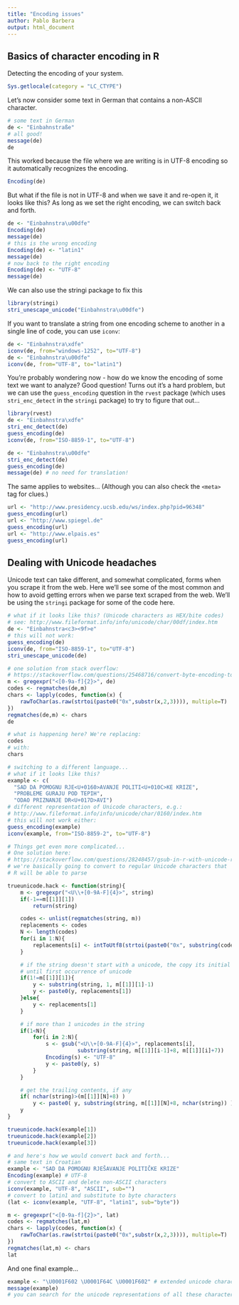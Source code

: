 ```yaml
---
title: "Encoding issues"
author: Pablo Barbera
output: html_document
---
```


## Basics of character encoding in R

Detecting the encoding of your system.

```r
Sys.getlocale(category = "LC_CTYPE")
```

Let's now consider some text in German that contains a non-ASCII character.

```r
# some text in German
de <- "Einbahnstraße"
# all good!
message(de)
de
```

This worked because the file where we are writing is in UTF-8 encoding so it automatically recognizes the encoding.
```r
Encoding(de)
```

But what if the file is not in UTF-8 and when we save it and re-open it, it looks like this? As long as we set the right encoding, we can switch back and forth. 

```r
de <- "Einbahnstra\u00dfe"
Encoding(de)
message(de)
# this is the wrong encoding
Encoding(de) <- "latin1"
message(de)
# now back to the right encoding
Encoding(de) <- "UTF-8"
message(de)
```

We can also use the stringi package to fix this
```r
library(stringi)
stri_unescape_unicode("Einbahnstra\u00dfe")
```

If you want to translate a string from one encoding scheme to another in a single line of code, you can use `iconv`:

```r
de <- "Einbahnstra\xdfe"
iconv(de, from="windows-1252", to="UTF-8")
de <- "Einbahnstra\u00dfe"
iconv(de, from="UTF-8", to="latin1")
```

You're probably wondering now - how do we know the encoding of some text we want to analyze? Good question! Turns out it's a hard problem, but we can use the `guess_encoding` question in the `rvest` package (which uses `stri_enc_detect` in the `stringi` package) to try to figure that out...

```r
library(rvest)
de <- "Einbahnstra\xdfe"
stri_enc_detect(de)
guess_encoding(de)
iconv(de, from="ISO-8859-1", to="UTF-8")

de <- "Einbahnstra\u00dfe"
stri_enc_detect(de)
guess_encoding(de)
message(de) # no need for translation!
```

The same applies to websites... (Although you can also check the `<meta>` tag for clues.)

```r
url <- "http://www.presidency.ucsb.edu/ws/index.php?pid=96348"
guess_encoding(url)
url <- "http://www.spiegel.de"
guess_encoding(url)
url <- "http://www.elpais.es"
guess_encoding(url)
```


## Dealing with Unicode headaches

Unicode text can take different, and somewhat complicated, forms when you scrape it from the web. Here we'll see some of the most common and how to avoid getting errors when we parse text scraped from the web. We'll be using the `stringi` package for some of the code here.

```r
# what if it looks like this? (Unicode characters as HEX/bite codes)
# see: http://www.fileformat.info/info/unicode/char/00df/index.htm
de <- "Einbahnstra<c3><9f>e"
# this will not work:
guess_encoding(de)
iconv(de, from="ISO-8859-1", to="UTF-8")
stri_unescape_unicode(de)

# one solution from stack overflow:
# https://stackoverflow.com/questions/25468716/convert-byte-encoding-to-unicode
m <- gregexpr("<[0-9a-f]{2}>", de)
codes <- regmatches(de,m)
chars <- lapply(codes, function(x) {
    rawToChar(as.raw(strtoi(paste0("0x",substr(x,2,3)))), multiple=T)
})
regmatches(de,m) <- chars
de

# what is happening here? We're replacing:
codes
# with:
chars

# switching to a different language...
# what if it looks like this?
example <- c(
  "SAD DA POMOGNU RJE<U+0160>AVANJE POLITI<U+010C>KE KRIZE", 
  "PROBLEME GURAJU POD TEPIH", 
  "ODAO PRIZNANJE DR<U+017D>AVI")
# different representation of Unicode characters, e.g.:
# http://www.fileformat.info/info/unicode/char/0160/index.htm
# this will not work either:
guess_encoding(example)
iconv(example, from="ISO-8859-2", to="UTF-8")

# Things get even more complicated...
# One solution here:
# https://stackoverflow.com/questions/28248457/gsub-in-r-with-unicode-replacement-give-different-results-under-windows-compared
# we're basically going to convert to regular Unicode characters that
# R will be able to parse

trueunicode.hack <- function(string){
    m <- gregexpr("<U\\+[0-9A-F]{4}>", string)
    if(-1==m[[1]][1])
        return(string)

    codes <- unlist(regmatches(string, m))
    replacements <- codes
    N <- length(codes)
    for(i in 1:N){
        replacements[i] <- intToUtf8(strtoi(paste0("0x", substring(codes[i], 4, 7))))
    }

    # if the string doesn't start with a unicode, the copy its initial part
    # until first occurrence of unicode
    if(1!=m[[1]][1]){
        y <- substring(string, 1, m[[1]][1]-1)
        y <- paste0(y, replacements[1])
    }else{
        y <- replacements[1]
    }

    # if more than 1 unicodes in the string
    if(1<N){
        for(i in 2:N){
            s <- gsub("<U\\+[0-9A-F]{4}>", replacements[i], 
                      substring(string, m[[1]][i-1]+8, m[[1]][i]+7))
            Encoding(s) <- "UTF-8"
            y <- paste0(y, s)
        }
    }

    # get the trailing contents, if any
    if( nchar(string)>(m[[1]][N]+8) )
        y <- paste0( y, substring(string, m[[1]][N]+8, nchar(string)) )
    y
}

trueunicode.hack(example[1])
trueunicode.hack(example[2])
trueunicode.hack(example[3])

# and here's how we would convert back and forth...
# same text in Croatian
example <- "SAD DA POMOGNU RJEŠAVANJE POLITIČKE KRIZE"
Encoding(example) # UTF-8
# convert to ASCII and delete non-ASCII characters
iconv(example, "UTF-8", "ASCII", sub="")
# convert to latin1 and substitute to byte characters
(lat <- iconv(example, "UTF-8", "latin1", sub="byte"))

m <- gregexpr("<[0-9a-f]{2}>", lat)
codes <- regmatches(lat,m)
chars <- lapply(codes, function(x) {
    rawToChar(as.raw(strtoi(paste0("0x",substr(x,2,3)))), multiple=T)
})
regmatches(lat,m) <- chars
lat

```

And one final example...

```r
example <- "\U0001F602 \U0001F64C \U0001F602" # extended unicode character
message(example)
# you can search for the unicode representations of all these characters online
```

  
